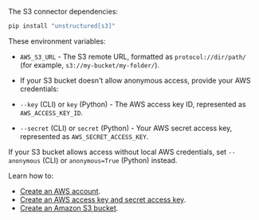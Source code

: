 The S3 connector dependencies:

```bash CLI, Python
pip install "unstructured[s3]"
```

These environment variables:

- `AWS_S3_URL` - The S3 remote URL, formatted as `protocol://dir/path/` (for example, `s3://my-bucket/my-folder/`).
- If your S3 bucket doesn't allow anonymous access, provide your AWS credentials:

- `--key` (CLI) or `key` (Python) - The AWS access key ID, represented as `AWS_ACCESS_KEY_ID`.
- `--secret` (CLI) or `secret` (Python) - Your AWS secret access key, represented as `AWS_SECRET_ACCESS_KEY`.

If your S3 bucket allows access without local AWS credentials, set `--anonymous` (CLI) or `anonymous=True` (Python) instead.

Learn how to:

- [Create an AWS account](https://aws.amazon.com/free).
- [Create an AWS access key and secret access key](https://docs.aws.amazon.com/IAM/latest/UserGuide/id_credentials_access-keys.html#Using_CreateAccessKey).
- [Create an Amazon S3 bucket](https://docs.aws.amazon.com/AmazonS3/latest/userguide/creating-bucket.html).